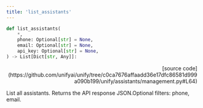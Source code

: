 ```yaml
---
title: 'list_assistants'
---
```


```python
def list_assistants(
    *,
    phone: Optional[str] = None,
    email: Optional[str] = None,
    api_key: Optional[str] = None,
) -> List[Dict[str, Any]]:
```

<p align="right">[source code](https://github.com/unifyai/unify/tree/c0ca7676affaadd36e17dfc86581d999a090b199/unify/assistants/management.py#L64)</p>

List all assistants. Returns the API response JSON.Optional filters: phone, email.